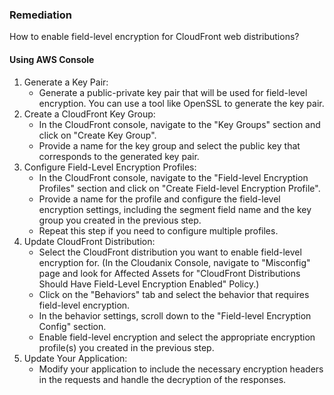 ### Remediation

How to enable field-level encryption for CloudFront web distributions?

#### Using AWS Console

1. Generate a Key Pair:
   - Generate a public-private key pair that will be used for field-level encryption. You can use a tool like OpenSSL to generate the key pair.
2. Create a CloudFront Key Group:
   - In the CloudFront console, navigate to the "Key Groups" section and click on "Create Key Group".
   - Provide a name for the key group and select the public key that corresponds to the generated key pair.
3. Configure Field-Level Encryption Profiles:
   - In the CloudFront console, navigate to the "Field-level Encryption Profiles" section and click on "Create Field-level Encryption Profile".
   - Provide a name for the profile and configure the field-level encryption settings, including the segment field name and the key group you created in the previous step.
   - Repeat this step if you need to configure multiple profiles.
4. Update CloudFront Distribution:
   - Select the CloudFront distribution you want to enable field-level encryption for.
     (In the Cloudanix Console, navigate to "Misconfig" page and look for Affected Assets for "CloudFront Distributions Should Have Field-Level Encryption Enabled" Policy.)
   - Click on the "Behaviors" tab and select the behavior that requires field-level encryption.
   - In the behavior settings, scroll down to the "Field-level Encryption Config" section.
   - Enable field-level encryption and select the appropriate encryption profile(s) you created in the previous step.
5. Update Your Application:
   - Modify your application to include the necessary encryption headers in the requests and handle the decryption of the responses.

